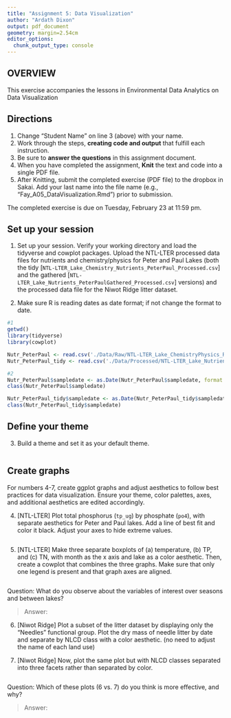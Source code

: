 ```yaml
---
title: "Assignment 5: Data Visualization"
author: "Ardath Dixon"
output: pdf_document
geometry: margin=2.54cm
editor_options: 
  chunk_output_type: console
---
```


## OVERVIEW

This exercise accompanies the lessons in Environmental Data Analytics on Data Visualization 

## Directions
1. Change "Student Name" on line 3 (above) with your name.
2. Work through the steps, **creating code and output** that fulfill each instruction.
3. Be sure to **answer the questions** in this assignment document.
4. When you have completed the assignment, **Knit** the text and code into a single PDF file.
5. After Knitting, submit the completed exercise (PDF file) to the dropbox in Sakai. Add your last name into the file name (e.g., "Fay_A05_DataVisualization.Rmd") prior to submission.

The completed exercise is due on Tuesday, February 23 at 11:59 pm.



## Set up your session 
1. Set up your session. Verify your working directory and load the tidyverse 
and cowplot packages. Upload the NTL-LTER processed data files for nutrients 
and chemistry/physics for Peter and Paul Lakes (both the tidy 
[`NTL-LTER_Lake_Chemistry_Nutrients_PeterPaul_Processed.csv`] and the gathered
[`NTL-LTER_Lake_Nutrients_PeterPaulGathered_Processed.csv`] versions) and 
the processed data file for the Niwot Ridge litter dataset. 

2. Make sure R is reading dates as date format; if not change the format to date.

```r
#1 
getwd()
library(tidyverse)
library(cowplot)

Nutr_PeterPaul <- read.csv('./Data/Raw/NTL-LTER_Lake_ChemistryPhysics_Raw.csv')
Nutr_PeterPaul_tidy <- read.csv('./Data/Processed/NTL-LTER_Lake_Nutrients_PeterPaulGathered_Processed.csv')

#2 
Nutr_PeterPaul$sampledate <- as.Date(Nutr_PeterPaul$sampledate, format = "%m/%d/%Y")
class(Nutr_PeterPaul$sampledate)

Nutr_PeterPaul_tidy$sampledate <- as.Date(Nutr_PeterPaul_tidy$sampledate, format = "%Y-%m-%d")
class(Nutr_PeterPaul_tidy$sampledate)

```
## Define your theme
3. Build a theme and set it as your default theme.

```r


```

## Create graphs
For numbers 4-7, create ggplot graphs and adjust aesthetics to follow best practices for data visualization. Ensure your theme, color palettes, axes, and additional aesthetics are edited accordingly.

4. [NTL-LTER] Plot total phosphorus (`tp_ug`) by phosphate (`po4`), with separate aesthetics for Peter and Paul lakes. Add a line of best fit and color it black. Adjust your axes to hide extreme values.

```r


```


5. [NTL-LTER] Make three separate boxplots of (a) temperature, (b) TP, and (c) TN, with month as the x axis and lake as a color aesthetic. Then, create a cowplot that combines the three graphs. Make sure that only one legend is present and that graph axes are aligned.

```r


```

Question: What do you observe about the variables of interest over seasons and between lakes? 

> Answer: 

6. [Niwot Ridge] Plot a subset of the litter dataset by displaying only the "Needles" functional group. Plot the dry mass of needle litter by date and separate by NLCD class with a color aesthetic. (no need to adjust the name of each land use)

7. [Niwot Ridge] Now, plot the same plot but with NLCD classes separated into three facets rather than separated by color. 

```r

```
Question: Which of these plots (6 vs. 7) do you think is more effective, and why? 

> Answer:
